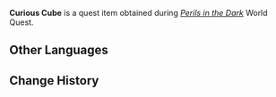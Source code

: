 {{Item Infobox
|id           = 101659
|image        = Item Curious Cube.png
|type         = Quest Items
|description  = An unknown construct that you discovered in the depths of The Chasm. It resembles an intricately-made cube.
|source1      = [[Perils in the Dark]]
}}
'''Curious Cube''' is a quest item obtained during ''[[Perils in the Dark]]'' World Quest.

==Other Languages==
{{Other Languages
|default_hidden = 1
|en      = Curious Cube
|zhs     = 奇特的「魔方」
|zhs_rm  = Qítè de "Mófāng"
|zht     = 奇特的「魔方」
|zht_rm  = Qítè de "Mófāng"
|ja      = 不思議な「キューブ」
|ja_rm   = Fushigi-na "Kyuubu"
|ko      = 특이한 「큐브」
|ko_rm   = 
|es      = Cubo extraño
|fr      = Cube étrange
|ru      = Особый магический куб
|th      = ลูกบาศก์ประหลาด
|th_rm   = 
|vi      = Rubic Kỳ Lạ
|de      = Seltsamer Würfel
|id      = Kubus Aneh
|pt      = Cubo Curioso
}}

==Change History==
{{Change History|2.6}}